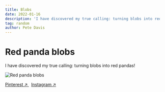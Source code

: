 ```yaml
---
title: Blobs
date: 2022-01-16
description: 'I have discovered my true calling: turning blobs into red pandas!'
tag: random
author: Pete Davis
---
```



# Red panda blobs

I have discovered my true calling: turning blobs into red pandas!

<Image
  src="/images/3-blob-red-pandas.png"
  alt="Red panda blobs"
  width={1000}
  height={1000}
  priority
  className="next-image"
/>

[Pinterest ↗ ](https://www.pinterest.co.uk/pin/?)&nbsp; [Instagram ↗ ](https://www.instagram.com/p/CYyhIkVLS7Z/)
